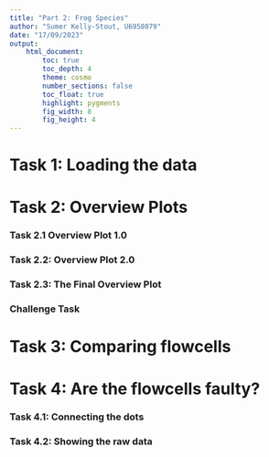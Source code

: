 ```yaml
---
title: "Part 2: Frog Species"
author: "Sumer Kelly-Stout, U6958079"
date: "17/09/2023"
output:  
    html_document:
        toc: true
        toc_depth: 4
        theme: cosmo
        number_sections: false
        toc_float: true
        highlight: pygments
        fig_width: 8
        fig_height: 4
---
```


# **Task 1**: Loading the data

# **Task 2**: Overview Plots

### **Task 2.1** Overview Plot 1.0

### **Task 2.2**: Overview Plot 2.0

### **Task 2.3**: The Final Overview Plot

### **Challenge Task**

# **Task 3**: Comparing flowcells

# **Task 4**: Are the flowcells faulty?

### **Task 4.1**: Connecting the dots

### **Task 4.2**: Showing the raw data